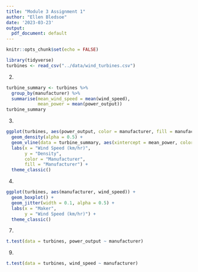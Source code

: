 ```yaml
---
title: "Module 3 Assignment 1"
author: "Ellen Bledsoe"
date: '2023-03-23'
output:
  pdf_document: default
---
```


```r
knitr::opts_chunk$set(echo = FALSE)
```


```r
library(tidyverse)
turbines <- read_csv("../data/wind_turbines.csv")
```


2.  

```r
turbine_summary <- turbines %>% 
  group_by(manufacturer) %>% 
  summarise(mean_wind_speed = mean(wind_speed),
            mean_power = mean(power_output))
turbine_summary
```

3.  

```r
ggplot(turbines, aes(power_output, color = manufacturer, fill = manufacturer)) +
  geom_density(alpha = 0.5) +
  geom_vline(data = turbine_summary, aes(xintercept = mean_power, color = manufacturer)) +
  labs(x = "Wind Speed (km/hr)",
       y = "Density",
       color = "Manufacturer",
       fill = "Manufacturer") +
  theme_classic()
```

4.  

```r
ggplot(turbines, aes(manufacturer, wind_speed)) +
  geom_boxplot() +
  geom_jitter(width = 0.1, alpha = 0.5) +
  labs(x = "Maker",
       y = "Wind Speed (km/hr)") +
  theme_classic()
```

7.  

```r
t.test(data = turbines, power_output ~ manufacturer)
```


9.  

```r
t.test(data = turbines, wind_speed ~ manufacturer)
```
